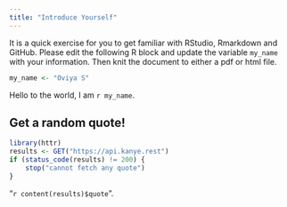 ```yaml
---
title: "Introduce Yourself"
---
```



It is a quick exercise for you to get familiar with RStudio, Rmarkdown and GitHub. Please
edit the following R block and update the variable `my_name` with your information. Then knit the document to either a pdf or html file.


```r
my_name <- "Oviya S"
```

Hello to the world, I am `r my_name`.


## Get a random quote!

<!-- Don't worry if you don't understand the following, these are the things we are going to learn. -->

```r
library(httr)
results <- GET("https://api.kanye.rest")
if (status_code(results) != 200) {
    stop("cannot fetch any quote")
}
```
"`r content(results)$quote`".
